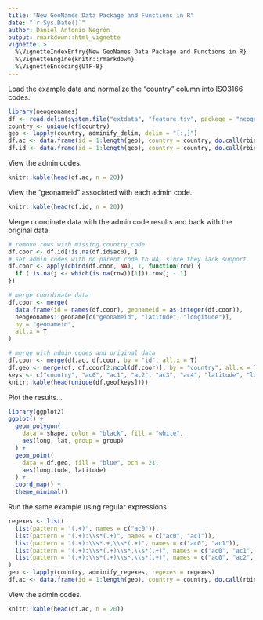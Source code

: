 ```yaml
---
title: "New GeoNames Data Package and Functions in R"
date: "`r Sys.Date()`"
author: Daniel Antonio Negrón
output: rmarkdown::html_vignette
vignette: >
  %\VignetteIndexEntry{New GeoNames Data Package and Functions in R}
  %\VignetteEngine{knitr::rmarkdown}
  %\VignetteEncoding{UTF-8}
---
```


Load the example data and normalize the "country" column into ISO3166 codes.

```r
library(neogeonames)
df <- read.delim(system.file("extdata", "feature.tsv", package = "neogeonames"))
country <- unique(df$country)
geo <- lapply(country, adminify_delim, delim = "[:,]")
df.ac <- data.frame(id = 1:length(geo), country = country, do.call(rbind, lapply(geo, `[[`, "ac")))
df.id <- data.frame(id = 1:length(geo), country = country, do.call(rbind, lapply(geo, `[[`, "id")))
```

View the admin codes.

```r
knitr::kable(head(df.ac, n = 20))
```

View the "geonameid" associated with each admin code.

```r
knitr::kable(head(df.id, n = 20))
```

Merge coordinate data with the admin code results and back with the original data.

```r
# remove rows with missing country_code
df.coor <- df.id[!is.na(df.id$ac0), ]
# set admin codes with no parent code to NA, since they lack support
df.coor <- apply(cbind(df.coor, NA), 1, function(row) {
  if (!is.na(j <- which(is.na(row))[1])) row[j - 1]
})

# merge coordinate data
df.coor <- merge(
  data.frame(id = names(df.coor), geonameid = as.integer(df.coor)),
  neogeonames::geoname[c("geonameid", "latitude", "longitude")],
  by = "geonameid",
  all.x = T
)

# merge with admin codes and original data
df.coor <- merge(df.ac, df.coor, by = "id", all.x = T)
df.geo <- merge(df, df.coor[2:ncol(df.coor)], by = "country", all.x = T)
keys <- c("country", "ac0", "ac1", "ac2", "ac3", "ac4", "latitude", "longitude")
knitr::kable(head(unique(df.geo[keys])))
```

Plot the results...

```r
library(ggplot2)
ggplot() + 
  geom_polygon(
    data = shape, color = "black", fill = "white",
    aes(long, lat, group = group)
  ) +
  geom_point(
    data = df.geo, fill = "blue", pch = 21,
    aes(longitude, latitude)
  ) +
  coord_map() +
  theme_minimal()
```

Run the same example using regular expressions.

```r
regexes <- list(
  list(pattern = "(.+)", names = c("ac0")),
  list(pattern = "(.+):\\s*(.+)", names = c("ac0", "ac1")),
  list(pattern = "(.+):\\s*.+,\\s*(.+)", names = c("ac0", "ac1")),
  list(pattern = "(.+):\\s*(.+)\\s*,\\s*(.+)", names = c("ac0", "ac1", "ac2")),
  list(pattern = "(.+):\\s*(.+)\\s*,\\s*(.+)", names = c("ac0", "ac2", "ac1"))
)
geo <- lapply(country, adminify_regexes, regexes = regexes)
df.ac <- data.frame(id = 1:length(geo), country = country, do.call(rbind, lapply(geo, `[[`, "ac")))
```

View the admin codes.

```r
knitr::kable(head(df.ac, n = 20))
```
